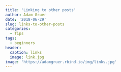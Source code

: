 ```yaml
---
title: 'Linking to other posts'
author: Adam Gruer
date: '2018-06-29'
slug: links-to-other-posts
categories:
  - Tips
tags:
  - beginners
header:
  caption: links
  image: link.jpg
image: 'https://adamgruer.rbind.io/img/links.jpg'
---
```

